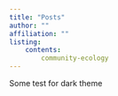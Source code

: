 ```yaml
---
title: "Posts"
author: ""
affiliation: ""
listing: 
    contents: 
        community-ecology
---
```


:::{.mini}
Some test for dark theme
:::